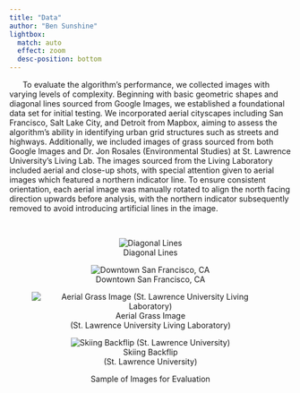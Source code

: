 ```yaml
---
title: "Data"
author: "Ben Sunshine"
lightbox:
  match: auto
  effect: zoom
  desc-position: bottom
---
```


|       To evaluate the algorithm's performance, we collected images with varying levels of complexity. Beginning with basic geometric shapes and diagonal lines sourced from Google Images, we established a foundational data set for initial testing. We incorporated aerial cityscapes including San Francisco, Salt Lake City, and Detroit from Mapbox, aiming to assess the algorithm's ability in identifying urban grid structures such as streets and highways. Additionally, we included images of grass sourced from both Google Images and Dr. Jon Rosales (Environmental Studies) at St. Lawrence University's Living Lab. The images sourced from the Living Laboratory included aerial and close-up shots, with special attention given to aerial images which featured a northern indicator line. To ensure consistent orientation, each aerial image was manually rotated to align the north facing direction upwards before analysis, with the northern indicator subsequently removed to avoid introducing artificial lines in the image. 

<br />

<div align="center">

::: {#fig-images layout-ncol=4}

![Diagonal Lines](images/diagnol_lines.jpg){#fig-lines}

![Downtown San Francisco, CA](images/san_francisco_scale_zoom_12.png){#fig-sf}


![Aerial Grass Image<br />(St. Lawrence University Living Laboratory)](images/living_lab_aerial/aerial_grass_living_lab_rotated.jpg){#fig-living_labs}

![Skiing Backflip<br />(St. Lawrence University)](images/TitusFlip.jpg){#fig-grass_internet}


Sample of Images for Evaluation
:::

<div>
